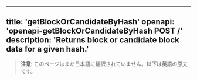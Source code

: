 <!-- AUTO-GENERATED-CONTENT:START (ENGLISH-COPY) -->
---
title: 'getBlockOrCandidateByHash'
openapi: 'openapi-getBlockOrCandidateByHash POST /'
description: 'Returns block or candidate block data for a given hash.'
---

> **注意**: このページはまだ日本語に翻訳されていません。以下は英語の原文です。
